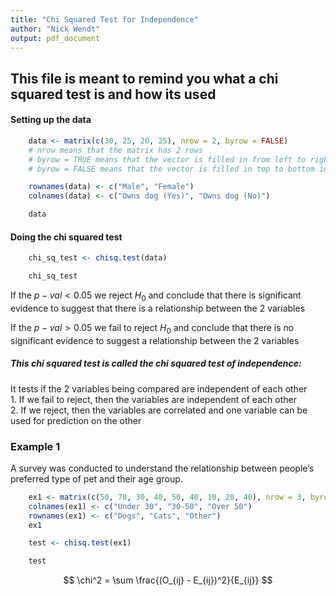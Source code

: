 ```yaml
---
title: "Chi Squared Test for Independence"
author: "Nick Wendt"
output: pdf_document
---
```


## This file is meant to remind you what a chi squared test is and how its used

#### Setting up the data

```R
    data <- matrix(c(30, 25, 20, 25), nrow = 2, byrow = FALSE)
    # nrow means that the matrix has 2 rows
    # byrow = TRUE means that the vector is filled in from left to right, then down a row
    # byrow = FALSE means that the vector is filled in top to bottom in the first column, then over one column

    rownames(data) <- c("Male", "Female")
    colnames(data) <- c("Owns dog (Yes)", "Owns dog (No)")

    data
```

#### Doing the chi squared test

```R
    chi_sq_test <- chisq.test(data)

    chi_sq_test
```

If the $p-val < 0.05$ we reject $H_0$ and conclude that there is significant evidence to suggest that there is a relationship between the 2 variables

If the $p-val > 0.05$ we fail to reject $H_0$ and conclude that there is no significant evidence to suggest a relationship between the 2 variables

##### This chi squared test is called the chi squared test of independence:

It tests if the 2 variables being compared are independent of each other\
1. If we fail to reject, then the variables are independent of each other\
2. If we reject, then the variables are correlated and one variable can be used for prediction on the other

### Example 1

A survey was conducted to understand the relationship between people's preferred type of pet and their age group.

```R
    ex1 <- matrix(c(50, 70, 30, 40, 50, 40, 10, 20, 40), nrow = 3, byrow = TRUE)
    colnames(ex1) <- c("Under 30", "30-50", "Over 50")
    rownames(ex1) <- c("Dogs", "Cats", "Other")
    ex1

    test <- chisq.test(ex1)

    test
```

$$
    \chi^2 = \sum \frac{(O_{ij} - E_{ij})^2}{E_{ij}}
$$
